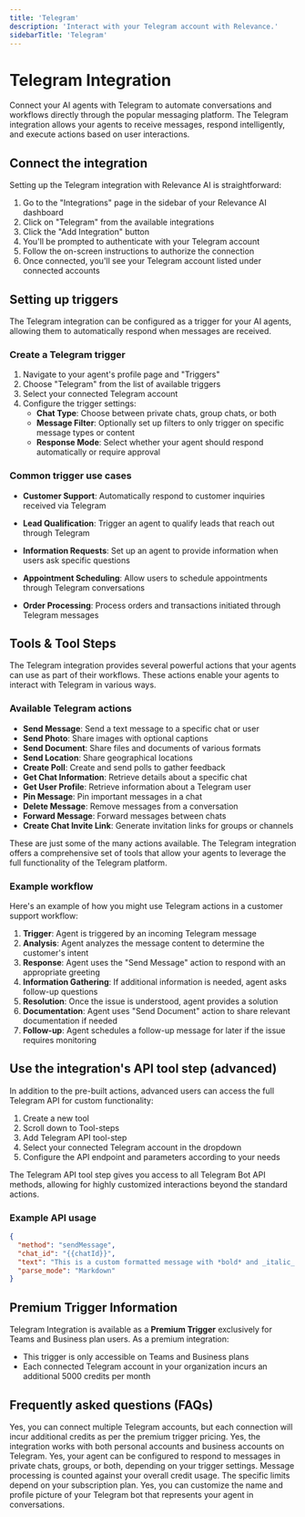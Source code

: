 ```yaml
---
title: 'Telegram'
description: 'Interact with your Telegram account with Relevance.'
sidebarTitle: 'Telegram'
---
```


# Telegram Integration

Connect your AI agents with Telegram to automate conversations and workflows directly through the popular messaging platform. The Telegram integration allows your agents to receive messages, respond intelligently, and execute actions based on user interactions.

## Connect the integration

Setting up the Telegram integration with Relevance AI is straightforward:

1. Go to the "Integrations" page in the sidebar of your Relevance AI dashboard
2. Click on "Telegram" from the available integrations
3. Click the "Add Integration" button
4. You'll be prompted to authenticate with your Telegram account
5. Follow the on-screen instructions to authorize the connection
6. Once connected, you'll see your Telegram account listed under connected accounts

## Setting up triggers

The Telegram integration can be configured as a trigger for your AI agents, allowing them to automatically respond when messages are received.

### Create a Telegram trigger

1. Navigate to your agent's profile page and "Triggers" 
2. Choose "Telegram" from the list of available triggers
3. Select your connected Telegram account
4. Configure the trigger settings:
   - **Chat Type**: Choose between private chats, group chats, or both
   - **Message Filter**: Optionally set up filters to only trigger on specific message types or content
   - **Response Mode**: Select whether your agent should respond automatically or require approval

### Common trigger use cases

- **Customer Support**: Automatically respond to customer inquiries received via Telegram
- **Lead Qualification**: Trigger an agent to qualify leads that reach out through Telegram
- **Information Requests**: Set up an agent to provide information when users ask specific questions
- **Appointment Scheduling**: Allow users to schedule appointments through Telegram conversations

- **Order Processing**: Process orders and transactions initiated through Telegram messages

## Tools & Tool Steps

The Telegram integration provides several powerful actions that your agents can use as part of their workflows. These actions enable your agents to interact with Telegram in various ways.

### Available Telegram actions

- **Send Message**: Send a text message to a specific chat or user
- **Send Photo**: Share images with optional captions
- **Send Document**: Share files and documents of various formats
- **Send Location**: Share geographical locations
- **Create Poll**: Create and send polls to gather feedback
- **Get Chat Information**: Retrieve details about a specific chat
- **Get User Profile**: Retrieve information about a Telegram user
- **Pin Message**: Pin important messages in a chat
- **Delete Message**: Remove messages from a conversation
- **Forward Message**: Forward messages between chats
- **Create Chat Invite Link**: Generate invitation links for groups or channels

These are just some of the many actions available. The Telegram integration offers a comprehensive set of tools that allow your agents to leverage the full functionality of the Telegram platform.

### Example workflow

Here's an example of how you might use Telegram actions in a customer support workflow:

1. **Trigger**: Agent is triggered by an incoming Telegram message
2. **Analysis**: Agent analyzes the message content to determine the customer's intent
3. **Response**: Agent uses the "Send Message" action to respond with an appropriate greeting
4. **Information Gathering**: If additional information is needed, agent asks follow-up questions
5. **Resolution**: Once the issue is understood, agent provides a solution
6. **Documentation**: Agent uses "Send Document" action to share relevant documentation if needed
7. **Follow-up**: Agent schedules a follow-up message for later if the issue requires monitoring

## Use the integration's API tool step (advanced)

In addition to the pre-built actions, advanced users can access the full Telegram API for custom functionality:

1. Create a new tool
2. Scroll down to Tool-steps
3. Add Telegram API tool-step
4. Select your connected Telegram account in the dropdown
5. Configure the API endpoint and parameters according to your needs

The Telegram API tool step gives you access to all Telegram Bot API methods, allowing for highly customized interactions beyond the standard actions.

### Example API usage

```json
{
  "method": "sendMessage",
  "chat_id": "{{chatId}}",
  "text": "This is a custom formatted message with *bold* and _italic_ text",
  "parse_mode": "Markdown"
}
```

## Premium Trigger Information

Telegram Integration is available as a **Premium Trigger** exclusively for Teams and Business plan users. As a premium integration:

- This trigger is only accessible on Teams and Business plans
- Each connected Telegram account in your organization incurs an additional 5000 credits per month

## Frequently asked questions (FAQs)

<AccordionGroup>
  <Accordion title="Can I connect multiple Telegram accounts to Relevance AI?">Yes, you can connect multiple Telegram accounts, but each connection will incur additional credits as per the premium trigger pricing.</Accordion>
  <Accordion title="Does the Telegram integration work with both personal and business Telegram accounts?">Yes, the integration works with both personal accounts and business accounts on Telegram.</Accordion>
  <Accordion title="Can my agent respond to messages in Telegram groups?">Yes, your agent can be configured to respond to messages in private chats, groups, or both, depending on your trigger settings.</Accordion>
  <Accordion title="Is there a limit to how many messages my agent can process through Telegram?">Message processing is counted against your overall credit usage. The specific limits depend on your subscription plan.</Accordion>
  <Accordion title="Can I customize how my agent appears in Telegram conversations?">Yes, you can customize the name and profile picture of your Telegram bot that represents your agent in conversations.</Accordion>
</AccordionGroup>